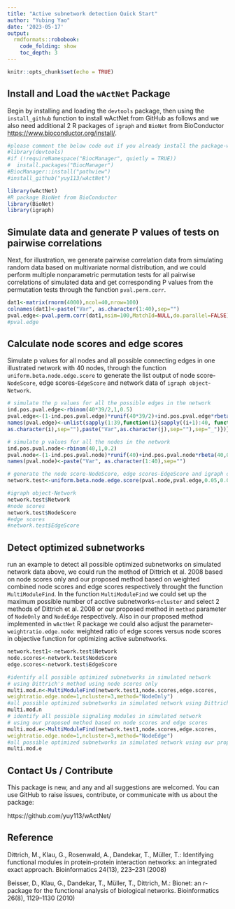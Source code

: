 ```yaml
---
title: "Active subnetwork detection Quick Start"
author: "Yubing Yao"
date: '2023-05-17'
output: 
  rmdformats::robobook:
    code_folding: show
    toc_depth: 3
---
```


```r
knitr::opts_chunk$set(echo = TRUE)
```

## Install and Load the `wActNet` Package


Begin by installing and loading the `devtools` package, then using the `install_github` function to install wActNet from GitHub as follows and we also need additional 2 R packages of `igraph` and `BioNet` from BioConductor <https://www.bioconductor.org/install/>.



```r
#please comment the below code out if you already install the package-wActNet from github
#library(devtools)
#if (!requireNamespace("BiocManager", quietly = TRUE))
#  install.packages("BiocManager")
#BiocManager::install("pathview")
#install_github("yuy113/wActNet")

library(wActNet)
#R package BioNet from BioConductor 
library(BioNet)
library(igraph)
```

## Simulate data and generate P values of tests on pairwise correlations

Next, for illustration, we generate pairwise correlation data from simulating random data based on multivariate normal distribution, and we could perform multiple nonparametric permutation tests for all pairwise correlations of simulated data and get corresponding P values from the permutation tests through the function `pval.perm.corr`. 


```r
dat1<-matrix(rnorm(4000),ncol=40,nrow=100)
colnames(dat1)<-paste("Var", as.character(1:40),sep="")
pval.edge<-pval.perm.corr(dat1,nsim=100,MatchId=NULL,do.parallel=FALSE)
#pval.edge
```

## Calculate node scores and edge scores 


Simulate p values for all nodes and all possible connecting edges in one illustrated network with 40 nodes, through the function `uniform.beta.node.edge.score` to generate the list output of node score-`NodeScore`, edge scores-`EdgeScore` and network data of `igraph object`-`Network`.


```r
# simulate the p values for all the possible edges in the network
ind.pos.pval.edge<-rbinom(40*39/2,1,0.5)
pval.edge<-(1-ind.pos.pval.edge)*runif(40*39/2)+ind.pos.pval.edge*rbeta(40*39/2,0.1,1)
names(pval.edge)<-unlist(sapply(1:39,function(i){sapply((i+1):40, function(j){paste(paste("Var",
as.character(i),sep=""),paste("Var",as.character(j),sep=""),sep="_")})}))

# simulate p values for all the nodes in the network
ind.pos.pval.node<-rbinom(40,1,0.2)
pval.node<-(1-ind.pos.pval.node)*runif(40)+ind.pos.pval.node*rbeta(40,0.1,1)
names(pval.node)<-paste("Var", as.character(1:40),sep="")

# generate the node score-NodeScore, edge scores-EdgeScore and igraph object-Network
network.test<-uniform.beta.node.edge.score(pval.node,pval.edge,0.05,0.05,dat1)

#igraph object-Network
network.test$Network
#node scores
network.test$NodeScore
#edge scores
#network.test$EdgeScore
```


## Detect optimized subnetworks 


run an example to detect all possible optimized subnetworks on simulated network data above, we could run the method of Dittrich et al. 2008 based on node scores only and our proposed method based on weighted combined node scores and edge scores respectively throught the function `MultiModuleFind`. In the function `MultiModuleFind` we could set up the maximum possible number of acctive subnetworks-`ncluster` and select 2 methods of Dittrich et al. 2008 or our proposed method in `method` parameter of `NodeOnly` and `NodeEdge` respectively. Also in our proposed method implemented in `wActNet` R package we could also adjust the parameter-`weightratio.edge.node`: weighted ratio of edge scores versus node scores in objective function for optimizing active subnetworks.

```r
network.test1<-network.test$Network
node.scores<-network.test$NodeScore
edge.scores<-network.test$EdgeScore

#identify all possible optimized subnetworks in simulated network
# using Dittrich's method using node scores only
multi.mod.n<-MultiModuleFind(network.test1,node.scores,edge.scores,
weightratio.edge.node=1,ncluster=3,method="NodeOnly")
#all possible optimized subnetworks in simulated network using Dittrich's method using node scores only
multi.mod.n
# identify all possible signaling modules in simulated network
# using our proposed method based on node scores and edge scores
multi.mod.e<-MultiModuleFind(network.test1,node.scores,edge.scores,
weightratio.edge.node=1,ncluster=3,method="NodeEdge")
#all possible optimized subnetworks in simulated network using our proposed method based on node scores and edge scores
multi.mod.e
```


## Contact Us / Contribute
This package is new, and any and all suggestions are welcomed. You can use GitHub to raise issues, contribute, or communicate with us about the package:

https://github.com/yuy113/wActNet/

## Reference

Dittrich, M., Klau, G., Rosenwald, A., Dandekar, T., Müller, T.: Identifying functional modules in protein-protein interaction
networks: an integrated exact approach. Bioinformatics 24(13), 223–231 (2008)

Beisser, D., Klau, G., Dandekar, T., Müller, T., Dittrich, M.: Bionet: an r-package for the functional analysis of biological
networks. Bioinformatics 26(8), 1129–1130 (2010)

